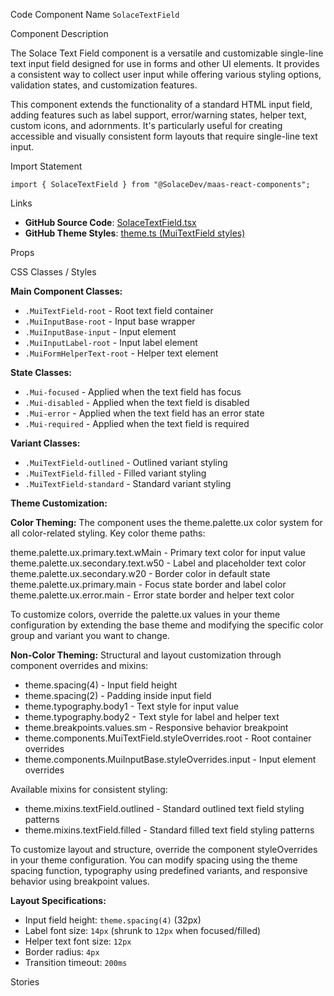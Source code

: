 
<Meta of={SolaceTextFieldStories} />

<Title>Solace Text Field</Title>

<Description of={SolaceTextFieldStories} />

<Subtitle>Code Component Name</Subtitle>
`SolaceTextField`

<Subtitle>Component Description</Subtitle>

The Solace Text Field component is a versatile and customizable single-line text input field designed for use in forms and other UI elements. It provides a consistent way to collect user input while offering various styling options, validation states, and customization features.

This component extends the functionality of a standard HTML input field, adding features such as label support, error/warning states, helper text, custom icons, and adornments. It's particularly useful for creating accessible and visually consistent form layouts that require single-line text input.

<Subtitle>Import Statement</Subtitle>

```tsx
import { SolaceTextField } from "@SolaceDev/maas-react-components";
```

<Subtitle>Links</Subtitle>

- **GitHub Source Code**: [SolaceTextField.tsx](https://github.com/SolaceDev/maas-react-components/blob/main/src/components/form/SolaceTextField.tsx)
- **GitHub Theme Styles**: <a href="https://github.com/SolaceDev/maas-react-components/blob/main/src/resources/theme.ts#:~:text=MuiTextField" target="_blank">theme.ts (MuiTextField styles)</a>

<Subtitle>Props</Subtitle>

<ArgTypes of={SolaceTextFieldStories} />

<Subtitle>CSS Classes / Styles</Subtitle>

**Main Component Classes:**

- `.MuiTextField-root` - Root text field container
- `.MuiInputBase-root` - Input base wrapper
- `.MuiInputBase-input` - Input element
- `.MuiInputLabel-root` - Input label element
- `.MuiFormHelperText-root` - Helper text element

**State Classes:**

- `.Mui-focused` - Applied when the text field has focus
- `.Mui-disabled` - Applied when the text field is disabled
- `.Mui-error` - Applied when the text field has an error state
- `.Mui-required` - Applied when the text field is required

**Variant Classes:**

- `.MuiTextField-outlined` - Outlined variant styling
- `.MuiTextField-filled` - Filled variant styling
- `.MuiTextField-standard` - Standard variant styling

**Theme Customization:**

**Color Theming:**
The component uses the theme.palette.ux color system for all color-related styling. Key color theme paths:

<div style={{ display: "flex", alignItems: "center", margin: "8px 0" }}>
	<div
		style={{
			width: "16px",
			height: "16px",
			backgroundColor: "#212121",
			border: "1px solid rgba(0,0,0,0.2)",
			borderRadius: "3px",
			marginRight: "8px"
		}}
	></div>
	<span>theme.palette.ux.primary.text.wMain - Primary text color for input value</span>
</div>
<div style={{ display: "flex", alignItems: "center", margin: "8px 0" }}>
	<div
		style={{
			width: "16px",
			height: "16px",
			backgroundColor: "#757575",
			border: "1px solid rgba(0,0,0,0.2)",
			borderRadius: "3px",
			marginRight: "8px"
		}}
	></div>
	<span>theme.palette.ux.secondary.text.w50 - Label and placeholder text color</span>
</div>
<div style={{ display: "flex", alignItems: "center", margin: "8px 0" }}>
	<div
		style={{
			width: "16px",
			height: "16px",
			backgroundColor: "#E0E0E0",
			border: "1px solid rgba(0,0,0,0.2)",
			borderRadius: "3px",
			marginRight: "8px"
		}}
	></div>
	<span>theme.palette.ux.secondary.w20 - Border color in default state</span>
</div>
<div style={{ display: "flex", alignItems: "center", margin: "8px 0" }}>
	<div
		style={{
			width: "16px",
			height: "16px",
			backgroundColor: "#007DBA",
			border: "1px solid rgba(0,0,0,0.2)",
			borderRadius: "3px",
			marginRight: "8px"
		}}
	></div>
	<span>theme.palette.ux.primary.main - Focus state border and label color</span>
</div>
<div style={{ display: "flex", alignItems: "center", margin: "8px 0" }}>
	<div
		style={{
			width: "16px",
			height: "16px",
			backgroundColor: "#E73C7E",
			border: "1px solid rgba(0,0,0,0.2)",
			borderRadius: "3px",
			marginRight: "8px"
		}}
	></div>
	<span>theme.palette.ux.error.main - Error state border and helper text color</span>
</div>

To customize colors, override the palette.ux values in your theme configuration by extending the base theme and modifying the specific color group and variant you want to change.

**Non-Color Theming:**
Structural and layout customization through component overrides and mixins:

- theme.spacing(4) - Input field height
- theme.spacing(2) - Padding inside input field
- theme.typography.body1 - Text style for input value
- theme.typography.body2 - Text style for label and helper text
- theme.breakpoints.values.sm - Responsive behavior breakpoint
- theme.components.MuiTextField.styleOverrides.root - Root container overrides
- theme.components.MuiInputBase.styleOverrides.input - Input element overrides

Available mixins for consistent styling:

- theme.mixins.textField.outlined - Standard outlined text field styling patterns
- theme.mixins.textField.filled - Standard filled text field styling patterns

To customize layout and structure, override the component styleOverrides in your theme configuration. You can modify spacing using the theme spacing function, typography using predefined variants, and responsive behavior using breakpoint values.

**Layout Specifications:**

- Input field height: `theme.spacing(4)` (32px)
- Label font size: `14px` (shrunk to `12px` when focused/filled)
- Helper text font size: `12px`
- Border radius: `4px`
- Transition timeout: `200ms`

<Subtitle>Stories</Subtitle>

<CustomStories />
